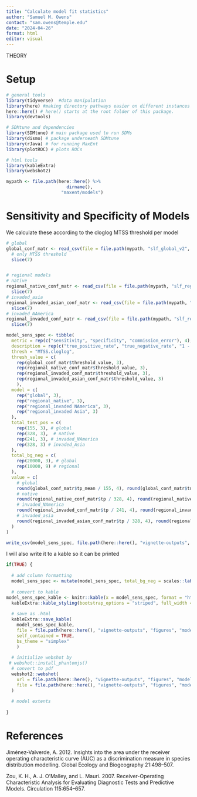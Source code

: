 ```yaml
---
title: "Calculate model fit statistics"
author: "Samuel M. Owens"
contact: "sam.owens@temple.edu"
date: "2024-04-26"
format: html
editor: visual
---
```


THEORY

# Setup

```r

# general tools
library(tidyverse)  #data manipulation
library(here) #making directory pathways easier on different instances
here::here() # here() starts at the root folder of this package.
library(devtools)

# SDMtune and dependencies
library(SDMtune) # main package used to run SDMs
library(dismo) # package underneath SDMtune
library(rJava) # for running MaxEnt
library(plotROC) # plots ROCs

# html tools
library(kableExtra)
library(webshot2)

```

```r

mypath <- file.path(here::here() %>% 
                       dirname(),
                     "maxent/models")

```


# Sensitivity and Specificity of Models

We calculate these according to the cloglog MTSS threshold per model

```r

# global
global_conf_matr <- read_csv(file = file.path(mypath, "slf_global_v2", "global_thresh_confusion_matrix_all_iterations.csv")) %>%
  # only MTSS threshold
  slice(7)


# regional models
# native
regional_native_conf_matr <- read_csv(file = file.path(mypath, "slf_regional_native_v2", "regional_native_thresh_confusion_matrix.csv")) %>%
  slice(7)
# invaded_asia
regional_invaded_asian_conf_matr <- read_csv(file = file.path(mypath, "slf_regional_invaded_asian_v1", "regional_invaded_asian_thresh_confusion_matrix.csv")) %>%
  slice(7)
# invaded_NAmerica
regional_invaded_conf_matr <- read_csv(file = file.path(mypath, "slf_regional_invaded_v6", "regional_invaded_thresh_confusion_matrix.csv")) %>%
  slice(7)

```

```r

model_sens_spec <- tibble(
  metric = rep(c("sensitivity", "specificity", "commission_error"), 4),
  description = rep(c("true_positive_rate", "true_negative_rate", "1 - true_negative_rate"), 4),
  thresh = "MTSS.cloglog",
  thresh_value = c(
    rep(global_conf_matr$threshold_value, 3), 
    rep(regional_native_conf_matr$threshold_value, 3), 
    rep(regional_invaded_conf_matr$threshold_value, 3),
    rep(regional_invaded_asian_conf_matr$threshold_value, 3)
    ),
  model = c(
    rep("global", 3),
    rep("regional_native", 3),
    rep("regional_invaded NAmerica", 3),
    rep("regional_invaded Asia", 3)
  ),
  total_test_pos = c(
    rep(155, 3), # global
    rep(328, 3),  # native
    rep(241, 3), # invaded_NAmerica
    rep(328, 3) # invaded_Asia
  ),
  total_bg_neg = c(
    rep(20000, 3), # global
    rep(10000, 9) # regional
  ),
  value = c(
    # global
    round(global_conf_matr$tp_mean / 155, 4), round(global_conf_matr$tn_mean / 20000, 4), round(1 - (global_conf_matr$tn_mean / 20000), 4),
    # native
    round(regional_native_conf_matr$tp / 328, 4), round(regional_native_conf_matr$tn / 10000, 4), round(1 - (regional_native_conf_matr$tn / 10000), 4),
    # invaded_NAmerica
    round(regional_invaded_conf_matr$tp / 241, 4), round(regional_invaded_conf_matr$tn / 10000, 4), round(1 - (regional_invaded_conf_matr$tn / 10000), 4),
    # invaded_asia
    round(regional_invaded_asian_conf_matr$tp / 328, 4), round(regional_invaded_asian_conf_matr$tn / 10000, 4), round(1 - (regional_invaded_asian_conf_matr$tn / 10000), 4)
  )
)

```

```r

write_csv(model_sens_spec, file.path(here::here(), "vignette-outputs", "data-tables", "model_sensitivity_specificity.csv"))

```

I will also write it to a kable so it can be printed

```r

if(TRUE) {
  
  # add column formatting
  model_sens_spec <- mutate(model_sens_spec, total_bg_neg = scales::label_comma() (total_bg_neg))
  
  # convert to kable
model_sens_spec_kable <- knitr::kable(x = model_sens_spec, format = "html", escape = FALSE) %>%
  kableExtra::kable_styling(bootstrap_options = "striped", full_width = FALSE)
  
  # save as .html
  kableExtra::save_kable(
    model_sens_spec_kable, 
    file = file.path(here::here(), "vignette-outputs", "figures", "model_sensitivity_specificity.html"),
    self_contained = TRUE,
    bs_theme = "simplex"
    )
  
  # initialize webshot by 
 # webshot::install_phantomjs()
  # convert to pdf
  webshot2::webshot(
    url = file.path(here::here(), "vignette-outputs", "figures", "model_sensitivity_specificity.html"),
    file = file.path(here::here(), "vignette-outputs", "figures", "model_sensitivity_specificity.jpg")
  )
  
  # model extents
    
}

```

# References

Jiménez‐Valverde, A. 2012. Insights into the area under the receiver operating characteristic curve (AUC) as a discrimination measure in species distribution modelling. Global Ecology and Biogeography 21:498–507.

Zou, K. H., A. J. O’Malley, and L. Mauri. 2007. Receiver-Operating Characteristic Analysis for Evaluating Diagnostic Tests and Predictive Models. Circulation 115:654–657.

